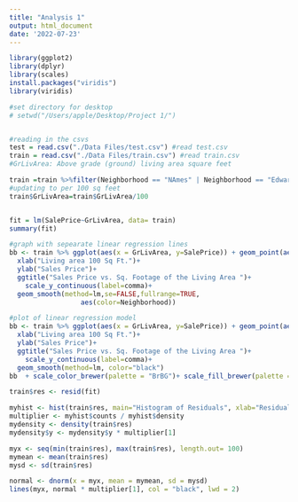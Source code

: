 ```yaml
---
title: "Analysis 1"
output: html_document
date: '2022-07-23'
---
```



```r
library(ggplot2)
library(dplyr)
library(scales)
install.packages("viridis")
library(viridis)

#set directory for desktop
# setwd("/Users/apple/Desktop/Project 1/")


#reading in the csvs
test = read.csv("./Data Files/test.csv") #read test.csv
train = read.csv("./Data Files/train.csv") #read train.csv
#GrLivArea: Above grade (ground) living area square feet

train =train %>%filter(Neighborhood == "NAmes" | Neighborhood == "Edwards" | Neighborhood == "BrkSide" )
#updating to per 100 sq feet
train$GrLivArea=train$GrLivArea/100


fit = lm(SalePrice~GrLivArea, data= train)
summary(fit)

#graph with sepearate linear regression lines
bb <- train %>% ggplot(aes(x = GrLivArea, y=SalePrice)) + geom_point(aes(fill=Neighborhood),pch=21,size=3, alpha=.5)+
  xlab("Living area 100 Sq Ft.")+
  ylab("Sales Price")+
  ggtitle("Sales Price vs. Sq. Footage of the Living Area ")+
    scale_y_continuous(label=comma)+
  geom_smooth(method=lm,se=FALSE,fullrange=TRUE,
                  aes(color=Neighborhood))

#plot of linear regression model
bb <- train %>% ggplot(aes(x = GrLivArea, y=SalePrice)) + geom_point(aes(fill=Neighborhood),pch=21,size=3, alpha=.5)+
  xlab("Living area 100 Sq Ft.")+
  ylab("Sales Price")+
  ggtitle("Sales Price vs. Sq. Footage of the Living Area ")+
    scale_y_continuous(label=comma)+
  geom_smooth(method=lm, color="black")
bb  + scale_color_brewer(palette = "BrBG")+ scale_fill_brewer(palette = "BrBG")
```
```r

train$res <- resid(fit)

myhist <- hist(train$res, main="Histogram of Residuals", xlab="Residuals", ylim=c(0, 300))
multiplier <- myhist$counts / myhist$density
mydensity <- density(train$res)
mydensity$y <- mydensity$y * multiplier[1]

myx <- seq(min(train$res), max(train$res), length.out= 100)
mymean <- mean(train$res)
mysd <- sd(train$res)

normal <- dnorm(x = myx, mean = mymean, sd = mysd)
lines(myx, normal * multiplier[1], col = "black", lwd = 2)


```
